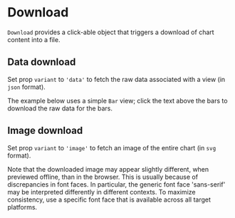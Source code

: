 
<Meta of={DownloadStories} />

# Download

`Download` provides a click-able object that triggers a download of chart content into a file.

<ArgTypes of={DownloadStories} />

## Data download

Set prop `variant` to `'data'` to fetch the raw data associated with a view (in `json` format).

The example below uses a simple `Bar` view; click the text above the bars to download the raw data for the bars.

<Canvas of={DownloadStories.DataDownload} />

## Image download

Set prop `variant` to `'image'` to fetch an image of the entire chart (in `svg` format).

<Canvas of={DownloadStories.ImageDownload} />

Note that the downloaded image may appear slightly different, when previewed offline, than in the browser.
This is usually because of discrepancies in font faces.
In particular, the generic font face 'sans-serif' may be interpreted differently in different contexts.
To maximize consistency, use a specific font face that is available across all target platforms.
